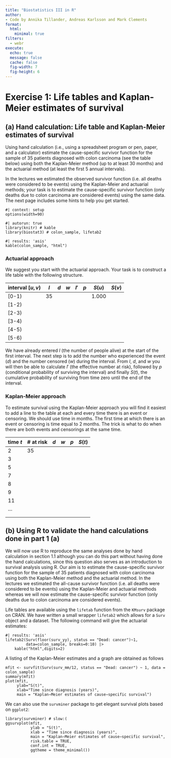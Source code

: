 ```yaml
---
title: "Biostatistics III in R"
author:
- Code by Annika Tillander, Andreas Karlsson and Mark Clements
format:
  html:
    minimal: true
filters:
  - webr
execute:
  echo: true
  message: false
  cache: false
  fig-width: 7
  fig-height: 6
---
```


# Exercise 1: Life tables and Kaplan-Meier estimates of survival #

## (a) Hand calculation: Life table and Kaplan-Meier estimates of survival ##

Using hand calculation (i.e., using a spreadsheet program or pen,
    paper, and a calculator) estimate the cause-specific survivor
    function for the sample of 35 patients diagnosed with colon
    carcinoma (see the table below) using both the Kaplan-Meier method
    (up to at least 30 months) and the actuarial method (at least the
    first 5 annual intervals).

In the lectures we estimated the observed survivor function
    (i.e. all deaths were considered to be events) using the
    Kaplan-Meier and actuarial methods; your task is to estimate the
    cause-specific survivor function (only deaths due to colon carcinoma
    are considered events) using the same data. The next page includes
    some hints to help you get started.

```webr-r
#| context: setup
options(width=90)
```

```webr-r
#| autorun: true
library(knitr) # kable
library(biostat3) # colon_sample, lifetab2
```

```webr-r
#| results: 'asis'
kable(colon_sample, "html")
```


### Actuarial approach ###

We suggest you start with the actuarial approach. Your task is to
construct a life table with the following structure.



| interval $[u,v)$ | $l$ | $d$ | $w$ | $l'$ | $p$ | $S(u)$ | $S(v)$ |
|------------------|-----|-----|-----|------|-----|--------|--------|
| [0-1)            | 35  |     |     |      |     | 1.000  |        |
| [1-2)            |     |     |     |      |     |        |        |
| [2-3)            |     |     |     |      |     |        |        |
| [3-4)            |     |     |     |      |     |        |        |
| [4-5)            |     |     |     |      |     |        |        |
| [5-6)            |     |     |     |      |     |        |        |


We have already entered $l$ (the number of people alive) at the start
of the first interval. The next step is to add the number who experienced
the event  ($d$) and the number censored ($w$) during the interval.
From $l$, $d$, and $w$ you will then be able to calculate $l'$
(the effective number at risk), followed by $p$ (conditional probability
of surviving the interval) and finally $S(t)$, the cumulative
probability of surviving from time zero until the end of
the interval.

    
### Kaplan-Meier approach ###

To estimate survival using the Kaplan-Meier approach you will find
it easiest to add a line to the table at each and every time there
is an event or censoring. We should use time in months. The first
time at which there is an event or censoring is time equal to
2 months. The trick is what to do when there are both events and
censorings at the same time.

| time $t$ | # at risk | $d$ | $w$ | $p$ | $S(t)$ |
|----------|-----------|-----|-----|-----|--------|
| 2        | 35        |     |     |     |        |
| 3        |           |     |     |     |        |
| 5        |           |     |     |     |        |
| 7        |           |     |     |     |        |
| 8        |           |     |     |     |        |
| 9        |           |     |     |     |        |
| 11       |           |     |     |     |        |
| $\ldots$ |           |     |     |     |        |
|          |           |     |     |     |        |
|          |           |     |     |     |        |



## (b) Using R to validate the hand calculations done in part 1 (a) ##

We will now use R to reproduce the same analyses
done by hand calculation in section 1.1 although you can do this part
without having done the hand calculations, since this question also
serves as an introduction to survival analysis using R. Our aim
is to estimate the cause-specific survivor function for the sample
of 35 patients diagnosed with colon carcinoma using both the
Kaplan-Meier method and the actuarial method. In the lectures we
estimated the all-cause survivor function (i.e. all deaths were
considered to be events) using the Kaplan-Meier and actuarial
methods whereas we will now estimate the cause-specific survivor
function (only deaths due to colon carcinoma are considered events). 

Life tables are available using the `lifetab` function from the `KMsurv` package on CRAN. We have written a small wrapper `lifetab2` which allows for a `Surv` object and a dataset. The following command will give the actuarial estimates:
	
```webr-r
#| results: 'asis'
lifetab2(Surv(floor(surv_yy), status == "Dead: cancer")~1,
         data=colon_sample, breaks=0:10) |>
	kable("html",digits=2)
```

A listing of the Kaplan-Meier estimates and a graph are obtained as follows

```webr-r
mfit <- survfit(Surv(surv_mm/12, status == "Dead: cancer") ~ 1, data = colon_sample)
summary(mfit) 
plot(mfit,
     ylab="S(t)",
     xlab="Time since diagnosis (years)",
     main = "Kaplan−Meier estimates of cause−specific survival")
```

We can also use the `survminer` package to get elegant survival plots based on `ggplot2`:

```webr-r
library(survminer) # slow:(
ggsurvplot(mfit,
           ylab = "S(t)",
           xlab = "Time since diagnosis (years)",
           main = "Kaplan−Meier estimates of cause−specific survival",
           risk.table = TRUE,
           conf.int = TRUE,
           ggtheme = theme_minimal())
```
